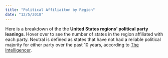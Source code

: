 ```yaml
---
title: "Political Affiliaiton by Region"
date: "12/5/2018"
---
```


Here is a breakdown of the the **United States regions' political party leanings**. Hover over to see the number of states in the region affiliated with each party. Neutral is defined as states that have not had a reliable political majority for either party over the past 10 years, according to [The Intelligencer](http://nymag.com/intelligencer/2018/11/maybe-its-time-for-america-to-split-up.html). 